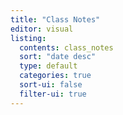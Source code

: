 ```yaml
---
title: "Class Notes"
editor: visual
listing:
  contents: class_notes
  sort: "date desc"
  type: default
  categories: true
  sort-ui: false
  filter-ui: true
---
```

